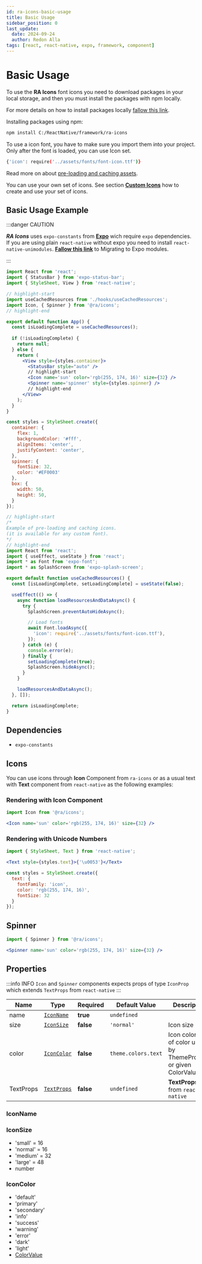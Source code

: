 ```yaml
---
id: ra-icons-basic-usage
title: Basic Usage
sidebar_position: 0
last_update:
  date: 2024-09-24
  author: Redon Alla
tags: [react, react-native, expo, framework, component]
---
```


# Basic Usage

To use the **RA Icons** font icons you need to download packages in your local storage, and then you must install the packages with npm locally.

For more details on how to install packages locally [fallow this link](/docs/getting-gtarted/installation).

Installing packages using npm:
```bash npm2yarn
npm install C:/ReactNative/framework/ra-icons
```

To use a icon font, you have to make sure you import them into your project. Only after the font is loaded, you can use Icon set.

```bash npm2yarn
{'icon': require('../assets/fonts/font-icon.ttf')}
```
Read more on about [pre-loading and caching assets](https://docs.expo.dev/archive/classic-updates/preloading-and-caching-assets/#pre-loading-and-caching-assets).

You can use your own set of icons. See section [**Custom Icons**](/docs/components/icons/ra-icons-custom-icons) how to create and use your set of icons.

## Basic Usage Example

:::danger CAUTION

***RA Icons*** uses `expo-constants` from [**Expo**](https://docs.expo.dev/) wich require `expo` dependencies.
If you are using plain `react-native` without expo you need to install `react-native-unimodules`.
**[Fallow this link](https://docs.expo.dev/bare/installing-expo-modules/?redirected)** to Migrating to Expo modules.

:::


<Tabs>
<TabItem value="app-file" label="App" default>

```jsx title="/src/app.jsx" showLineNumbers
import React from 'react';
import { StatusBar } from 'expo-status-bar';
import { StyleSheet, View } from 'react-native';

// highlight-start
import useCachedResources from './hooks/useCachedResources';
import Icon, { Spinner } from '@ra/icons';
// highlight-end

export default function App() {
  const isLoadingComplete = useCachedResources();
  
  if (!isLoadingComplete) {
    return null;
  } else {
    return (
      <View style={styles.container}>
        <StatusBar style="auto" />
        // highlight-start
        <Icon name='sun' color='rgb(255, 174, 16)' size={32} />
        <Spinner name='spinner' style={styles.spinner} />
        // highlight-end
      </View>
    );
  }
}

const styles = StyleSheet.create({
  container: {
    flex: 1,
    backgroundColor: '#fff',
    alignItems: 'center',
    justifyContent: 'center',
  },
  spinner: {
    fontSize: 32,
    color: '#EF0003'
  },
  box: {
    width: 50,
    height: 50,
  }
});
```

</TabItem>
<TabItem value="useCachedResources-file" label="useCachedResources" default>

```jsx title="/src/hooks/useCachedResources.jsx" showLineNumbers
// highlight-start
/*
Example of pre-loading and caching icons.
(it is available for any custom font).
*/
// highlight-end
import React from 'react';
import { useEffect, useState } from 'react';
import * as Font from 'expo-font';
import * as SplashScreen from 'expo-splash-screen';

export default function useCachedResources() {
  const [isLoadingComplete, setLoadingComplete] = useState(false);

  useEffect(() => {
    async function loadResourcesAndDataAsync() {
      try {
        SplashScreen.preventAutoHideAsync();

        // Load fonts
        await Font.loadAsync({
          'icon': require('../assets/fonts/font-icon.ttf'),
        });
      } catch (e) {
        console.error(e);
      } finally {
        setLoadingComplete(true);
        SplashScreen.hideAsync();
      }
    }

    loadResourcesAndDataAsync();
  }, []);

  return isLoadingComplete;
}
```

</TabItem>
</Tabs>

## Dependencies
- `expo-constants`

## Icons
You can use icons through **Icon** Component from `ra-icons` or as a usual text with **Text** component from `react-native` as the following examples:

### Rendering with Icon Component
```jsx
import Icon from '@ra/icons';

<Icon name='sun' color='rgb(255, 174, 16)' size={32} />
```

### Rendering with Unicode Numbers
```jsx
import { StyleSheet, Text } from 'react-native';

<Text style={styles.text}>{'\u0053'}</Text>

const styles = StyleSheet.create({
  text: {
    fontFamily: 'icon',
    color: 'rgb(255, 174, 16)',
    fontSize: 32
  }
});
```

## Spinner
```jsx
import { Spinner } from '@ra/icons';

<Spinner name='sun' color='rgb(255, 174, 16)' size={32} />
```

## Properties

:::info INFO
`Icon` and `Spinner` components expects props of type `IconProp` which extends `TextProps` from `react-native`
:::

|  Name   | Type | Required | Default Value | Description |
| -- | -- | -- | -- | -- |
| name | [`IconName`](#iconname) | **true** | `undefined` |  |
| size  | [`IconSize`](#iconsize) | **false** | `'normal'` | Icon size |
| color  | [`IconColor`](#iconcolor) | **false** | `theme.colors.text` | Icon color one of color used by ThemeProvider or given ColorValue |
| TextProps  | [`TextProps`](https://reactnative.dev/docs/text#props) | **false** | `undefined` | **TextProps** from `react-native` |

### IconName


<IconsNames />

### IconSize

* 'small' = 16
* 'normal' = 16
* 'medium' = 32
* 'large' = 48
* number

### IconColor

* 'default'
* 'primary'
* 'secondary'
* 'info'
* 'success'
* 'warning'
* 'error'
* 'dark'
* 'light'
* [ColorValue](https://reactnative.dev/docs/colors)